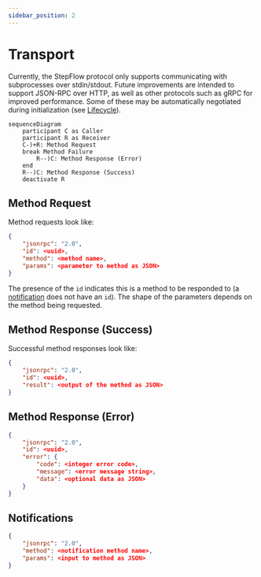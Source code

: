```yaml
---
sidebar_position: 2
---
```


# Transport

Currently, the StepFlow protocol only supports communicating with subprocesses over stdin/stdout.
Future improvements are intended to support JSON-RPC over HTTP, as well as other protocols such as gRPC for improved performance.
Some of these may be automatically negotiated during initialization (see [Lifecycle](./lifecycle.md)).

```mermaid
sequenceDiagram
    participant C as Caller
    participant R as Receiver
    C-)+R: Method Request
    break Method Failure
        R--)C: Method Response (Error)
    end
    R--)C: Method Response (Success)
    deactivate R
```

## Method Request

Method requests look like:

```json
{
    "jsonrpc": "2.0",
    "id": <uuid>,
    "method": <method name>,
    "params": <parameter to method as JSON>
}
```

The presence of the `id` indicates this is a method to be responded to (a [notification](#notifications) does not have an `id`).
The shape of the parameters depends on the method being requested.

## Method Response (Success)

Successful method responses look like:

```json
{
    "jsonrpc": "2.0",
    "id": <uuid>,
    "result": <output of the method as JSON>
}
```

## Method Response (Error)

```json
{
    "jsonrpc": "2.0",
    "id": <uuid>,
    "error": {
        "code": <integer error code>,
        "message": <error message string>,
        "data": <optional data as JSON>
    }
}
```

## Notifications

```json
{
    "jsonrpc": "2.0",
    "method": <notification method name>,
    "params": <input to method as JSON>
}
```

